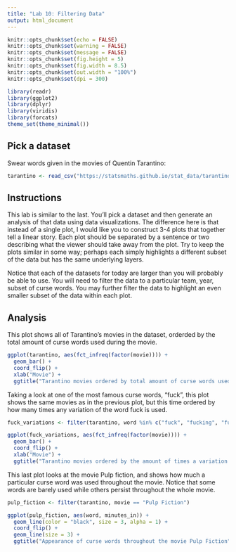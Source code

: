 ---
title: "Lab 10: Filtering Data"
output: html_document
---

```{r setup, include=FALSE}
knitr::opts_chunk$set(echo = FALSE)
knitr::opts_chunk$set(warning = FALSE)
knitr::opts_chunk$set(message = FALSE)
knitr::opts_chunk$set(fig.height = 5)
knitr::opts_chunk$set(fig.width = 8.5)
knitr::opts_chunk$set(out.width = "100%")
knitr::opts_chunk$set(dpi = 300)

library(readr)
library(ggplot2)
library(dplyr)
library(viridis)
library(forcats)
theme_set(theme_minimal())
```

## Pick a dataset
Swear words given in the movies of Quentin Tarantino:

```{r}
tarantino <- read_csv("https://statsmaths.github.io/stat_data/tarantino.csv")
```

## Instructions

This lab is similar to the last. You'll pick a dataset and then generate an
analysis of that data using data visualizations. The difference here is that
instead of a single plot, I would like you to construct 3-4 plots that
together tell a linear story. Each plot should be separated by a sentence or
two describing what the viewer should take away from the plot. Try to keep the
plots similar in some way; perhaps each simply highlights a different subset
of the data but has the same underlying layers.

Notice that each of the datasets for today are larger than you will probably
be able to use. You will need to filter the data to a particular team, year,
subset of curse words. You may further filter the data to highlight an even
smaller subset of the data within each plot.

## Analysis

This plot shows all of Tarantino's movies in the dataset, orderded by the total amount of curse words used during the movie.

``` {r}
ggplot(tarantino, aes(fct_infreq(factor(movie)))) +
  geom_bar() +
  coord_flip() +
  xlab("Movie") +
  ggtitle("Tarantino movies ordered by total amount of curse words used in the movie")

```


Taking a look at one of the most famous curse words, "fuck", this plot shows the same movies as in the previous plot, but this time ordered by how many times any variation of the word fuck is used.
``` {r}
fuck_variations <- filter(tarantino, word %in% c("fuck", "fucking", "fucker", "motherfucker", "motherfucking", "motherfuckers"))

ggplot(fuck_variations, aes(fct_infreq(factor(movie)))) +
  geom_bar() +
  coord_flip() +
  xlab("Movie") +
  ggtitle("Tarantino movies ordered by the amount of times a variation of the word 'fuck' is used")
```


This last plot looks at the movie Pulp fiction, and shows how much a particular curse word was used throughout the movie. Notice that some words are barely used while others persist throughout the whole movie.
``` {r}
pulp_fiction <- filter(tarantino, movie == "Pulp Fiction")

ggplot(pulp_fiction, aes(word, minutes_in)) +
  geom_line(color = "black", size = 3, alpha = 1) + 
  coord_flip() +
  geom_line(size = 3) +
  ggtitle("Appearance of curse words throughout the movie Pulp Fiction")

```











